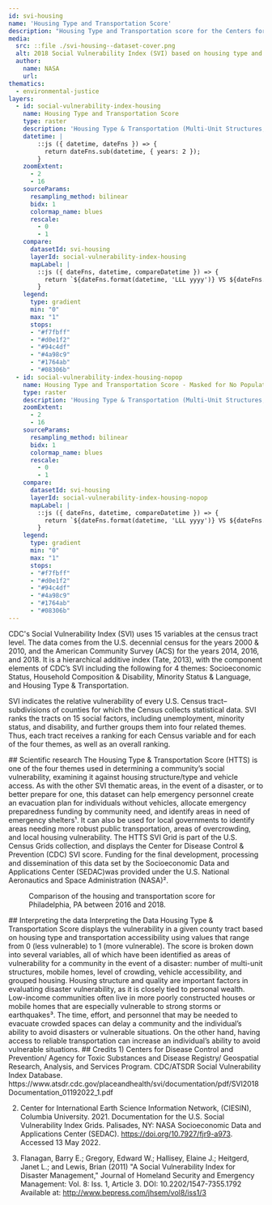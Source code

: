 ```yaml
---
id: svi-housing
name: 'Housing Type and Transportation Score'
description: "Housing Type and Transportation score for the Centers for Disease Control and Prevention (CDC) Social Vulnerability Index (SVI) gridded at a spatial resolution of 1 km"
media:
  src: ::file ./svi-housing--dataset-cover.png
  alt: 2018 Social Vulnerability Index (SVI) based on housing type and transportation score.
  author:
    name: NASA
    url: 
thematics:
  - environmental-justice
layers:
  - id: social-vulnerability-index-housing
    name: Housing Type and Transportation Score
    type: raster
    description: 'Housing Type & Transportation (Multi-Unit Structures, Mobile Homes, Crowding, No Vehicle, Group Quarters) - Percentile ranking'
    datetime: |
        ::js ({ datetime, dateFns }) => {
          return dateFns.sub(datetime, { years: 2 });
        }
    zoomExtent:
      - 2
      - 16
    sourceParams:
      resampling_method: bilinear
      bidx: 1
      colormap_name: blues
      rescale:
        - 0
        - 1
    compare:
      datasetId: svi-housing
      layerId: social-vulnerability-index-housing
      mapLabel: |
        ::js ({ dateFns, datetime, compareDatetime }) => {
          return `${dateFns.format(datetime, 'LLL yyyy')} VS ${dateFns.format(compareDatetime, 'LLL yyyy')}`;
        }
    legend:
      type: gradient
      min: "0"
      max: "1"
      stops:
      - "#f7fbff"
      - "#d0e1f2"
      - "#94c4df"
      - "#4a98c9"
      - "#1764ab"
      - "#08306b"
  - id: social-vulnerability-index-housing-nopop
    name: Housing Type and Transportation Score - Masked for No Population
    type: raster
    description: 'Housing Type & Transportation (Multi-Unit Structures, Mobile Homes, Crowding, No Vehicle, Group Quarters) - Percentile ranking masked for regions with no population'
    zoomExtent:
      - 2
      - 16
    sourceParams:
      resampling_method: bilinear
      bidx: 1
      colormap_name: blues
      rescale:
        - 0
        - 1
    compare:
      datasetId: svi-housing
      layerId: social-vulnerability-index-housing-nopop
      mapLabel: |
        ::js ({ dateFns, datetime, compareDatetime }) => {
          return `${dateFns.format(datetime, 'LLL yyyy')} VS ${dateFns.format(compareDatetime, 'LLL yyyy')}`;
        }
    legend:
      type: gradient
      min: "0"
      max: "1"
      stops:
      - "#f7fbff"
      - "#d0e1f2"
      - "#94c4df"
      - "#4a98c9"
      - "#1764ab"
      - "#08306b"
---
```


<Block>
<Prose>
CDC's Social Vulnerability Index (SVI) uses 15 variables at the census tract level. The data comes from the U.S. decennial census for the years 2000 & 2010, and the American Community Survey (ACS) for the years 2014, 2016, and 2018. It is a hierarchical additive index (Tate, 2013), with the component elements of CDC’s SVI including the following for 4 themes: Socioeconomic Status, Household Composition & Disability, Minority Status & Language, and Housing Type & Transportation.

SVI indicates the relative vulnerability of every U.S. Census tract–subdivisions of counties for which the Census collects statistical data. SVI ranks the tracts on 15 social factors, including unemployment, minority status, and disability, and further groups them into four related themes. Thus, each tract receives a ranking for each Census variable and for each of the four themes, as well as an overall ranking.
</Prose>
</Block>

<Block>
<Prose>
## Scientific research
The Housing Type & Transportation Score (HTTS) is one of the four themes used in determining a community’s social vulnerability, examining it against housing structure/type and vehicle access. As with the other SVI thematic areas, in the event of a disaster, or to better prepare for one, this dataset can help emergency personnel create an evacuation plan for individuals without vehicles, allocate emergency preparedness funding by community need, and identify areas in need of emergency shelters¹. It can also be used for local governments to identify areas needing more robust public transportation, areas of overcrowding, and local housing vulnerability. The HTTS SVI Grid is part of the U.S. Census Grids collection, and displays the Center for Disease Control & Prevention (CDC) SVI score. Funding for the final development, processing and dissemination of this data set by the Socioeconomic Data and Applications Center (SEDAC)was provided under the U.S. National Aeronautics and Space Administration (NASA)².
</Prose>
</Block>

<Block type='full'>
<Figure>
  <Map
    datasetId='svi-housing'
    layerId='social-vulnerability-index-housing'
    dateTime='2018-01-01'
    zoom={9}
    center={[-75.32,39.98]}
    isComparing
  />
  <Caption
    attrAuthor='NASA'
    attrUrl='https://nasa.gov/'
  >
    Comparison of the housing and transportation score for Philadelphia, PA between 2016 and 2018.
  </Caption>
</Figure>
<Prose>
## Interpreting the data
Interpreting the Data
Housing Type & Transportation Score displays the vulnerability in a given county tract based on housing type and transportation accessibility using values that range from 0 (less vulnerable) to 1 (more vulnerable). The score is broken down into several variables, all of which have been identified as areas of vulnerability for a community in the event of a disaster: number of multi-unit structures, mobile homes, level of crowding, vehicle accessibility, and grouped housing. Housing structure and quality are important factors in evaluating disaster vulnerability, as it is closely tied to personal wealth. Low-income communities often live in more poorly constructed houses or mobile homes that are especially vulnerable to strong storms or earthquakes³. The time, effort, and personnel that may be needed to evacuate crowded spaces can delay a community and the individual’s ability to avoid disasters or vulnerable situations. On the other hand, having access to reliable transportation can increase an individual’s ability to avoid vulnerable situations. 
</Prose>
</Block>

<Block>
<Prose>
## Credits
1) Centers for Disease Control and Prevention/ Agency for Toxic Substances and Disease Registry/ Geospatial Research, Analysis, and Services Program. CDC/ATSDR Social Vulnerability Index Database. https://www.atsdr.cdc.gov/placeandhealth/svi/documentation/pdf/SVI2018Documentation_01192022_1.pdf

2) Center for International Earth Science Information Network, (CIESIN), Columbia University. 2021. Documentation for the U.S. Social Vulnerability Index Grids. Palisades, NY: NASA Socioeconomic Data and Applications Center (SEDAC). https://doi.org/10.7927/fjr9-a973. Accessed 13 May 2022.

3) Flanagan, Barry E.; Gregory, Edward W.; Hallisey, Elaine J.; Heitgerd, Janet L.; and Lewis, Brian (2011) "A Social Vulnerability Index for Disaster Management," Journal of Homeland Security and Emergency Management: Vol. 8: Iss. 1, Article 3. DOI: 10.2202/1547-7355.1792 Available at: http://www.bepress.com/jhsem/vol8/iss1/3
</Prose>
</Block>
